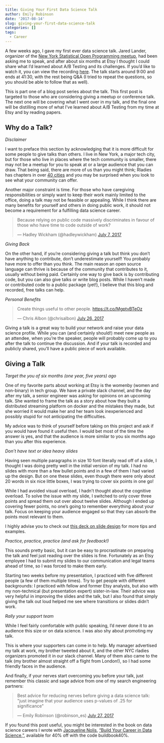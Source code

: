```yaml
---
title: Giving Your First Data Science Talk
author: Emily Robinson
date: '2017-08-14'
slug: giving-your-first-data-science-talk
categories: []
tags:
  - Career
---
```


A few weeks ago, I gave my first ever data science talk. Jared Lander, organizer of the  [New York Statistical Open Programming meetup](https://www.meetup.com/nyhackr/), had been asking me to speak, and after about six months at Etsy I thought I could share what I'd learned about A/B Testing and its challenges. If you'd like to watch it, you can view the recording [here](https://www.youtube.com/watch?v=SF-ryGgLOgQ). The talk starts around 9:00 and ends at 41:30, with the rest being Q&A (I tried to repeat the questions, so you should be able to follow that as well). 

This is part one of a blog post series about the talk. This first post is targeted to those who are considering giving a meetup or conference talk. The next one will be covering what I went over in my talk, and the final one will be distilling more of what I’ve learned about A/B Testing from my time at Etsy and by reading papers. 

## Why do a Talk? 
*Disclaimer*

I want to preface this section by acknowledging that it is more difficult for some people to give talks than others. I live in New York, a major tech city, but for those who live in places where the tech community is smaller, there may not be a meetup for you to speak at or a large audience that you can draw. That being said, there are more of us than you might think; Rladies has chapters in over [40 cities](https://rladies.org) and you may be surprised when you look to see what your community can offer. 

Another major constraint is time. For those who have caregiving responsibilities or simply want to keep their work mainly limited to the office, doing a talk may not be feasible or appealing. While I think there are many benefits for yourself and others in doing public work, it should not become a requirement for a fulfilling data science career. 

<blockquote class="twitter-tweet" data-lang="en"><p lang="en" dir="ltr">Because relying on public code massively discriminates in favour of those who have time to code outside of work?</p>&mdash; Hadley Wickham (@hadleywickham) <a href="https://twitter.com/hadleywickham/status/883295260079685634">July 7, 2017</a></blockquote> <script async src="//platform.twitter.com/widgets.js" charset="utf-8"></script>


*Giving Back*

On the other hand, if you’re considering giving a talk but think you don’t have anything to contribute, don’t underestimate yourself! You probably have more to offer than you think. The main reason an open source language can thrive is because of the community that contributes to it, usually without being paid. Certainly one way to give back is by contributing code, but you can also give talks or write blog posts. While I haven't made or contributed code to a public package (yet!), I believe that this blog and recorded, free talks can help. 

*Personal Benefits* 

<blockquote class="twitter-tweet" data-lang="en"><p lang="en" dir="ltr">Create things useful to other people. <a href="https://t.co/MgptvBTeOz">https://t.co/MgptvBTeOz</a></p>&mdash; Chris Albon (@chrisalbon) <a href="https://twitter.com/chrisalbon/status/890066076511371264">July 26, 2017</a></blockquote> <script async src="//platform.twitter.com/widgets.js" charset="utf-8"></script>

Giving a talk is a great way to build your network and raise your data science profile. While you can (and certainly should!) meet new people as an attendee, when you’re the speaker, people will probably come up to you after the talk to continue the discussion. And if your talk is recorded and publicly shared, you'll have a public piece of work available.

## Giving a Talk 

*Target the you of six months (one year, five years) ago*

One of my favorite parts about working at Etsy is the womenby (women and non-binary) in tech group. We have a private slack channel, and the day after my talk, a senior engineer was asking for opinions on an upcoming talk. She wanted to frame the talk as a story about how they built a distributed streaming platform on docker and the mistakes they made, but she worried it would make her and her team look inexperienced and possibly stupid for not anticipating the difficulties. 

My advice was to think of yourself before taking on this project and ask if you would have found it useful then. I would bet most of the time the answer is yes, and that the audience is more similar to you six months ago than you after this experience. 

*Don’t have text or idea heavy slides*

Having seen multiple paragraphs in size 10 font literally read off of a slide, I thought I was doing pretty well in the initial version of my talk. I had no slides with more than a few bullet points and in a few of them I had varied up the design. But on one these slides, even though there were only about 20 words in six nice little boxes, I was trying to cover six points in one go! 

While I had avoided visual overload, I hadn’t thought about the cognitive overload. To solve the issue with my slide, I switched to only cover three points and spread them out over about twelve slides. Although I ended up covering fewer points, no one’s going to remember everything about your talk. Focus on keeping your audience engaged so that they can absorb the points most relevant to them. 

I highly advise you to check out [this deck on slide design](https://speakerdeck.com/mseckington/the-art-of-slide-design) for more tips and examples. 

*Practice, practice, practice (and ask for feedback!)*

This sounds pretty basic, but it can be easy to procrastinate on preparing the talk and feel just reading over the slides is fine. Fortunately as an Etsy employee I had to submit my slides to our communication and legal teams ahead of time, so I was forced to make them early. 

Starting two weeks before my presentation, I practiced with five different people (a few of them multiple times). Try to get people with different backgrounds: I practiced with fellow and former Etsy analysts, but also with my non-technical (but presentation expert) sister-in-law. Their advice was very helpful in improving the slides and the talk, but I also found that simply giving the talk out loud helped me see where transitions or slides didn’t work. 

*Rally your support team* 

While I feel fairly comfortable with public speaking, I’d never done it to an audience this size or on data science. I was also shy about promoting my talk. 

This is where your supporters can come in to help. My manager advertised my talk at work, my brother tweeted about it, and the other NYC rladies organizers promoted it in our slack channel. Many of them also came to the talk (my brother almost straight off a flight from London!), so I had some friendly faces in the audience. 

And finally, if your nerves start overcoming you before your talk, just remember this classic and sage advice from one of my search engineering partners:  

<blockquote class="twitter-tweet" data-lang="en"><p lang="en" dir="ltr">Best advice for reducing nerves before giving a data science talk: &quot;just imagine that your audience uses p-values of .25 for significance&quot;</p>&mdash; Emily Robinson (@robinson_es) <a href="https://twitter.com/robinson_es/status/890681844571811842">July 27, 2017</a></blockquote> <script async src="//platform.twitter.com/widgets.js" charset="utf-8"></script>

If you found this post useful, you might be interested in the book on data science careers I wrote  with [Jacqueline Nolis](https://jnolis.com), ["Build Your Career in Data Science,"](https://datascicareer.com), available for 40% off with the code buildbook40%.
